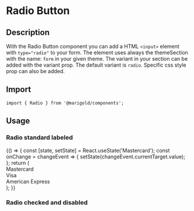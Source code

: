 
<Meta title="Components/Form/Radio" />

# Radio Button

## Description

With the Radio Button component you can add a HTML `<input>` element with `type="radio"` to your form.
The element uses always the themeSection with the name: `form` in your given theme. The variant in your section can be added with the variant prop. The default variant is `radio`.
Specific css style prop can also be added.

## Import

```tsx
import { Radio } from '@marigold/components';
```

## Usage

### Radio standard labeled

<Preview>
  <Story name="RadioOne">
    {() => {
      const [state, setState] = React.useState('Mastercard');
      const onChange = changeEvent => {
        setState(changeEvent.currentTarget.value);
      };
      return (
        <div>
          <Label htmlFor="mc">
            <Radio
              id="mc"
              name="payment"
              onChange={onChange}
              checked={state === 'Mastercard'}
              value="Mastercard"
            />
            Mastercard
          </Label>
          <br />
          <Label htmlFor="vi">
            <Radio
              id="vi"
              name="payment"
              onChange={onChange}
              checked={state === 'Visa'}
              value="Visa"
            />
            Visa
          </Label>
          <br />
          <Label htmlFor="ae">
            <Radio
              id="ae"
              name="payment"
              onChange={onChange}
              checked={state === 'AmericanExpress'}
              value="AmericanExpress"
            />
            American Express
          </Label>
        </div>
      );
    }}
  </Story>
</Preview>

### Radio checked and disabled

<Preview>
  <Story name="RadioTwo">
    <div>
      <Radio checked />
      <Radio disabled />
      <Radio checked disabled />
    </div>
  </Story>
</Preview>
